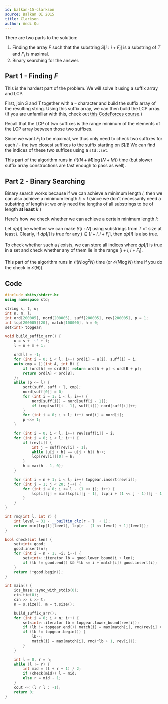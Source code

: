 ```yaml
---
id: balkan-15-clarkson
source: Balkan OI 2015
title: Clarkson
author: Andi Qu
---
```


There are two parts to the solution:

1. Finding the array $F$ such that the substring $S[i:i + F_i]$ is a substring of $T$ and $F_i$ is maximal.
2. Binary searching for the answer.

## Part 1 - Finding $F$

This is the hardest part of the problem. We will solve it using a suffix array and LCP.

First, join $S$ and $T$ together with a `~` character and build the suffix array of the resulting string. Using this suffix array, we can then build the LCP array. (If you are unfamiliar with this, check out [this CodeForces course](https://codeforces.com/edu/course/2/lesson/2).)

Recall that the LCP of two suffixes is the range minimum of the elements of the LCP array between those two suffixes.

Since we want $F_i$ to be maximal, we thus only need to check two suffixes for each $i$ - the two closest suffixes to the suffix starting on $S[i]$! We can find the indices of these two suffixes using a `std::set`.

This part of the algorithm runs in $\mathcal{O}((N + M) \log (N + M))$ time (but slower suffix array constructions are fast enough to pass as well).

## Part 2 - Binary Searching

Binary search works because if we can achieve a minimum length $l$, then we can also achieve a minimum length $k < l$ (since we don't necessarily need a substring of length $k$; we only need the lengths of all substrings to be of length **at least** $k$.)

Here's how we check whether we can achieve a certain minimum length $l$:

Let $dp[i]$ be whether we can make $S[i : N]$ using substrings from $T$ of size at least $l$. Clearly, if $dp[j]$ is true for any $j \in [i + l, i + F_i]$, then $dp[i]$ is also true.

To check whether such a $j$ exists, we can store all indices where $dp[j]$ is true in a set and check whether any of them lie in the range $[i + l, i + F_i]$.

This part of the algorithm runs in $\mathcal{O}(N \log^2 N)$ time (or $\mathcal{O}(N \log N)$ time if you do the check in $\mathcal{O}(N)$).

## Code

```cpp
#include <bits/stdc++.h>
using namespace std;

string s, t, u;
int n, m, l;
int ord[200005], nord[200005], suff[200005], rev[200005], p = 1;
int lcp[200005][20], match[100000], h = 0;
set<int> topgear;

void build_suffix_arr() {
    u = s + '~' + t;
    l = n + m + 1;

    ord[l] = -1;
    for (int i = 0; i < l; i++) ord[i] = u[i], suff[i] = i;
    auto cmp = [](int A, int B) {
        if (ord[A] == ord[B]) return ord[A + p] < ord[B + p];
        return ord[A] < ord[B];
    };
    while (p <= l) {
        sort(suff, suff + l, cmp);
        nord[suff[0]] = 0;
        for (int i = 1; i < l; i++) {
            nord[suff[i]] = nord[suff[i - 1]];
            if (cmp(suff[i - 1], suff[i])) nord[suff[i]]++;
        }
        for (int i = 0; i < l; i++) ord[i] = nord[i];
        p <<= 1;
    }

    for (int i = 0; i < l; i++) rev[suff[i]] = i;
    for (int i = 0; i < l; i++) {
        if (rev[i]) {
            int j = suff[rev[i] - 1];
            while (u[i + h] == u[j + h]) h++;
            lcp[rev[i]][0] = h;
        }
        h = max(h - 1, 0);
    }

    for (int i = n + 1; i < l; i++) topgear.insert(rev[i]);
    for (int j = 1; j < 20; j++) {
        for (int i = 0; i <= l - (1 << j); i++) {
            lcp[i][j] = min(lcp[i][j - 1], lcp[i + (1 << j - 1)][j - 1]);
        }
    }
}

int rmq(int l, int r) {
    int level = 31 - __builtin_clz(r - l  + 1);
    return min(lcp[l][level], lcp[r - (1 << level) + 1][level]);
}

bool check(int len) {
    set<int> good;
    good.insert(n);
    for (int i = n - 1; ~i; i--) {
        set<int>::iterator lb = good.lower_bound(i + len);
        if (lb != good.end() && *lb <= i + match[i]) good.insert(i);
    }
    return !*good.begin();
}

int main() {
    ios_base::sync_with_stdio(0);
    cin.tie(0);
    cin >> s >> t;
    n = s.size(), m = t.size();

    build_suffix_arr();
    for (int i = 0; i < n; i++) {
        set<int>::iterator lb = topgear.lower_bound(rev[i]);
        if (lb != topgear.end()) match[i] = max(match[i], rmq(rev[i] + 1, *lb));
        if (lb != topgear.begin()) {
            lb--;
            match[i] = max(match[i], rmq(*lb + 1, rev[i]));
        }
    }

    int l = 0, r = n;
    while (l != r) {
        int mid = (l + r + 1) / 2;
        if (check(mid)) l = mid;
        else r = mid - 1;
    }
    cout << (l ? l : -1);
    return 0;
}
```
